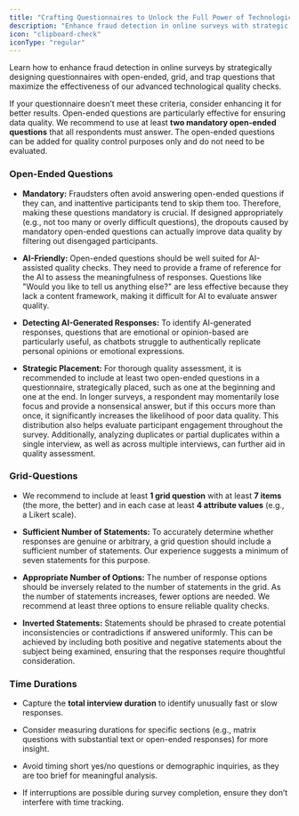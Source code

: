```yaml
---
title: "Crafting Questionnaires to Unlock the Full Power of Technological Fraud Detection"
description: "Enhance fraud detection in online surveys with strategic design to maximize the effectiveness of ReDem"
icon: "clipboard-check"
iconType: "regular"
---
```


Learn how to enhance fraud detection in online surveys by strategically designing questionnaires with open-ended, grid, and trap questions that maximize the effectiveness of our advanced technological quality checks.

If your questionnaire doesn’t meet these criteria, consider enhancing it for better results. Open-ended questions are particularly effective for ensuring data quality. We recommend to use at least **two mandatory open-ended questions** that all respondents must answer. The open-ended questions can be added for quality control purposes only and do not need to be evaluated.

### Open-Ended Questions

* **Mandatory:** Fraudsters often avoid answering open-ended questions if they can, and inattentive participants tend to skip them too. Therefore, making these questions mandatory is crucial. If designed appropriately (e.g., not too many or overly difficult questions), the dropouts caused by mandatory open-ended questions can actually improve data quality by filtering out disengaged participants.

* **AI-Friendly:** Open-ended questions should be well suited for AI-assisted quality checks. They need to provide a frame of reference for the AI to assess the meaningfulness of responses. Questions like "Would you like to tell us anything else?" are less effective because they lack a content framework, making it difficult for AI to evaluate answer quality.

* **Detecting AI-Generated Responses:** To identify AI-generated responses, questions that are emotional or opinion-based are particularly useful, as chatbots struggle to authentically replicate personal opinions or emotional expressions.

* **Strategic Placement:** For thorough quality assessment, it is recommended to include at least two open-ended questions in a questionnaire, strategically placed, such as one at the beginning and one at the end. In longer surveys, a respondent may momentarily lose focus and provide a nonsensical answer, but if this occurs more than once, it significantly increases the likelihood of poor data quality. This distribution also helps evaluate participant engagement throughout the survey. Additionally, analyzing duplicates or partial duplicates within a single interview, as well as across multiple interviews, can further aid in quality assessment.

### Grid-Questions

* We recommend to include at least **1 grid question** with at least **7 items** (the more, the better) and in each case at least **4 attribute values** (e.g., a Likert scale).

* **Sufficient Number of Statements:** To accurately determine whether responses are genuine or arbitrary, a grid question should include a sufficient number of statements. Our experience suggests a minimum of seven statements for this purpose.

* **Appropriate Number of Options:** The number of response options should be inversely related to the number of statements in the grid. As the number of statements increases, fewer options are needed. We recommend at least three options to ensure reliable quality checks.

* **Inverted Statements:** Statements should be phrased to create potential inconsistencies or contradictions if answered uniformly. This can be achieved by including both positive and negative statements about the subject being examined, ensuring that the responses require thoughtful consideration.

### Time Durations

* Capture the **total interview duration** to identify unusually fast or slow responses.

* Consider measuring durations for specific sections (e.g., matrix questions with substantial text or open-ended responses) for more insight.

* Avoid timing short yes/no questions or demographic inquiries, as they are too brief for meaningful analysis.

* If interruptions are possible during survey completion, ensure they don’t interfere with time tracking.